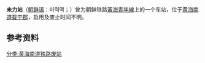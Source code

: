 {{朝鮮半島車站資訊
|公司色 = black
|文字色 = 
|站名 = 未力站
|圖片 = 
|pxl = 
|圖片說明 =
|前一站 = [[長壽山站|長壽山]]
|前一站距離 = 
|後一站距離 = 
|後一站 = [[新院站_(黄海南道)|新院]]
|諺文 = 미력역
|朝鮮漢字 = 未力驛
|文觀部式 = 
|馬-賴式 =
|副站名 = 
|車站編號 = 
|停站路線數 = 
|所屬公司 = [[朝鲜民主主义人民共和国铁道省|朝鲜民主主义人民共和国铁道省]]
|所屬路線 = [[黃海青年線|黃海青年線]]
|距離 = 
|起點站 = [[海州青年站|海州青年]]
|所在地 =[[黄海南道|黄海南道]][[载宁郡|载宁郡]]
|車站構造 = 地面车站
|月台配置 = 
|啟用年月日 =  
|廢站年月日 = 
|上下車人次 = 
|統計年度 = 
|轉車 = 
|備註 = 
|全寬備註 = 
}}

'''未力站'''（[[朝鲜语|朝鲜语]]：미력역；{{lang|ko|未力驛}}）曾为朝鲜铁路[[黃海青年線|黃海青年線]]上的一个车站，位于[[黄海南道|黄海南道]][[载宁郡|载宁郡]]，启用及废止时间不明。

==参考资料==
{{reflist}}

{{黃海青年線}}

[[分类:黄海南道铁路废站|分类:黄海南道铁路废站]]